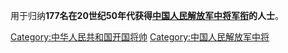 用于归纳'''177名在20世纪50年代获得[[中国人民解放军中将|中国人民解放军中将]][[军衔|军衔]]的人士'''。

[[Category:中华人民共和国开国将帅|Category:中华人民共和国开国将帅]]
[[Category:中国人民解放军中将|Category:中国人民解放军中将]]
